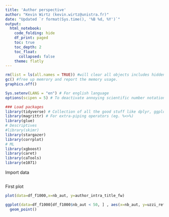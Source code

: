 ```yaml
---
title: 'Author perspective'
author: "Kevin Wirtz (kevin.wirtz@unistra.fr)"
date: "Updated `r format(Sys.time(), '%B %d, %Y')`"
output:
  html_notebook:
    code_folding: hide
    df_print: paged
    toc: true
    toc_depth: 2
    toc_float:
      collapsed: false
    theme: flatly
---
```


```r

rm(list = ls(all.names = TRUE)) #will clear all objects includes hidden objects.
gc() #free up memrory and report the memory usage.
graphics.off()

Sys.setenv(LANG = "en") # For english language
options(scipen = 5) # To deactivate annoying scientific number notation

### Load packages
library(tidyverse) # Collection of all the good stuff like dplyr, ggplot2 ect.
library(magrittr) # For extra-piping operators (eg. %<>%)
library(glue)
# Descriptives
#library(skimr)
library(stargazer)
library(corrplot)
# ML
library(xgboost)
library(caret)  
library(caTools)
library(e1071)
```

Import data
```r

```

First plot
```r

plot(data=df_f1000,x=nb_aut, y=author_intra_title_fw)

ggplot(data=df_f1000[df_f1000$nb_aut < 50, ] , aes(x=nb_aut, y=uzzi_ref_fw)) + 
  geom_point()
```

